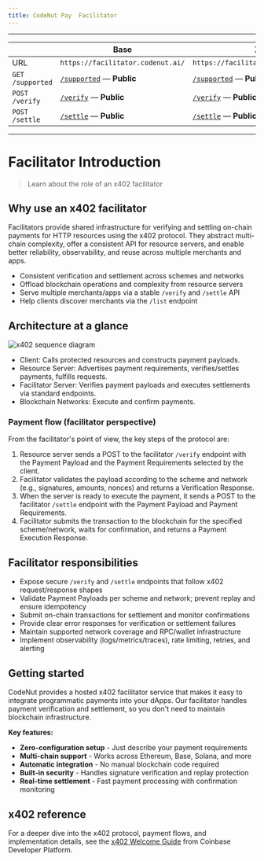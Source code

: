 ```yaml
---
title: CodeNut Pay  Facilitator
---
```



---

|  | Base | X Layer |
| --- | --- | --- |
| URL | `https://facilitator.codenut.ai/` | `https://facilitator.codenut.ai/xlayer/` |
| `GET /supported` | [`/supported`](https://facilitator.codenut.ai/supported) — **Public** | [`/supported`](https://facilitator.codenut.ai/xlayer/supported) — **Public** |
| `POST /verify` | [`/verify`](https://facilitator.codenut.ai/verify) — **Public** | [`/verify`](https://facilitator.codenut.ai/xlayer/verify) — **Public** |
| `POST /settle` | [`/settle`](https://facilitator.codenut.ai/settle) — **Public** | [`/settle`](https://facilitator.codenut.ai/xlayer/settle) — **Public** |


---

# Facilitator Introduction

> Learn about the role of an x402 facilitator

## Why use an x402 facilitator

Facilitators provide shared infrastructure for verifying and settling on-chain payments for HTTP resources using the x402 protocol. They abstract multi-chain complexity, offer a consistent API for resource servers, and enable better reliability, observability, and reuse across multiple merchants and apps.

* Consistent verification and settlement across schemes and networks
* Offload blockchain operations and complexity from resource servers
* Serve multiple merchants/apps via a stable `/verify` and `/settle` API
* Help clients discover merchants via the `/list` endpoint

## Architecture at a glance

<img src="/images/facilitator.svg" alt="x402 sequence diagram" />

* Client: Calls protected resources and constructs payment payloads.
* Resource Server: Advertises payment requirements, verifies/settles payments, fulfills requests.
* Facilitator Server: Verifies payment payloads and executes settlements via standard endpoints.
* Blockchain Networks: Execute and confirm payments.

### Payment flow (facilitator perspective)

From the facilitator's point of view, the key steps of the protocol are:

1. Resource server sends a POST to the facilitator `/verify` endpoint with the Payment Payload and the Payment Requirements selected by the client.
2. Facilitator validates the payload according to the scheme and network (e.g., signatures, amounts, nonces) and returns a Verification Response.
3. When the server is ready to execute the payment, it sends a POST to the facilitator `/settle` endpoint with the Payment Payload and Payment Requirements.
4. Facilitator submits the transaction to the blockchain for the specified scheme/network, waits for confirmation, and returns a Payment Execution Response.

## Facilitator responsibilities

* Expose secure `/verify` and `/settle` endpoints that follow x402 request/response shapes
* Validate Payment Payloads per scheme and network; prevent replay and ensure idempotency
* Submit on-chain transactions for settlement and monitor confirmations
* Provide clear error responses for verification or settlement failures
* Maintain supported network coverage and RPC/wallet infrastructure
* Implement observability (logs/metrics/traces), rate limiting, retries, and alerting

## Getting started

CodeNut provides a hosted x402 facilitator service that makes it easy to integrate programmatic payments into your dApps. Our facilitator handles payment verification and settlement, so you don't need to maintain blockchain infrastructure.

**Key features:**
- **Zero-configuration setup** - Just describe your payment requirements
- **Multi-chain support** - Works across Ethereum, Base, Solana, and more  
- **Automatic integration** - No manual blockchain code required
- **Built-in security** - Handles signature verification and replay protection
- **Real-time settlement** - Fast payment processing with confirmation monitoring

## x402 reference

For a deeper dive into the x402 protocol, payment flows, and implementation details, see the [x402 Welcome Guide](https://docs.cdp.coinbase.com/x402/welcome) from Coinbase Developer Platform.